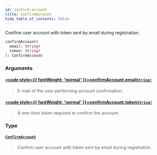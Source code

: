 ```yaml
---
id: confirm-account
title: confirmAccount
hide_table_of_contents: false
---
```








Confirm user account with token sent by email during registration.

```graphql
confirmAccount(
  email: String!
  token: String!
): ConfirmAccount
```


### Arguments

#### [<code style={{ fontWeight: 'normal' }}>confirmAccount.<b>email</b></code>](#)<Bullet />[`String!`](../../../developer/api-reference/scalars/string) <Badge class="secondary" text="non-null"/> <Badge class="secondary" text="scalar"/>
> E-mail of the user performing account confirmation.
> 

#### [<code style={{ fontWeight: 'normal' }}>confirmAccount.<b>token</b></code>](#)<Bullet />[`String!`](../../../developer/api-reference/scalars/string) <Badge class="secondary" text="non-null"/> <Badge class="secondary" text="scalar"/>
> A one-time token required to confirm the account.
> 

### Type

#### [`ConfirmAccount`](../../../developer/api-reference/objects/confirm-account) <Badge class="secondary" text="object"/>
> Confirm user account with token sent by email during registration.
> 






